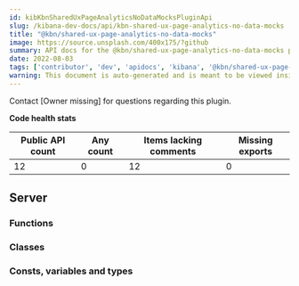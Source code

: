 ```yaml
---
id: kibKbnSharedUxPageAnalyticsNoDataMocksPluginApi
slug: /kibana-dev-docs/api/kbn-shared-ux-page-analytics-no-data-mocks
title: "@kbn/shared-ux-page-analytics-no-data-mocks"
image: https://source.unsplash.com/400x175/?github
summary: API docs for the @kbn/shared-ux-page-analytics-no-data-mocks plugin
date: 2022-08-03
tags: ['contributor', 'dev', 'apidocs', 'kibana', '@kbn/shared-ux-page-analytics-no-data-mocks']
warning: This document is auto-generated and is meant to be viewed inside our experimental, new docs system. Reach out in #docs-engineering for more info.
---
```




Contact [Owner missing] for questions regarding this plugin.

**Code health stats**

| Public API count  | Any count | Items lacking comments | Missing exports |
|-------------------|-----------|------------------------|-----------------|
| 12 | 0 | 12 | 0 |

## Server

### Functions
<DocDefinitionList data={kbnSharedUxPageAnalyticsNoDataMocksObj.server.functions}/>

### Classes
<DocDefinitionList data={kbnSharedUxPageAnalyticsNoDataMocksObj.server.classes}/>

### Consts, variables and types
<DocDefinitionList data={kbnSharedUxPageAnalyticsNoDataMocksObj.server.misc}/>

